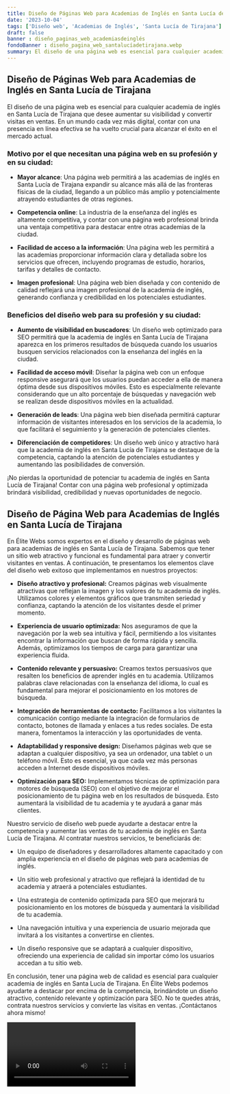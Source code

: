 ```yaml
---
title: Diseño de Páginas Web para Academias de Inglés en Santa Lucía de Tirajana
date: '2023-10-04'
tags: ['Diseño web', 'Academias de Inglés', 'Santa Lucía de Tirajana']
draft: false
banner : diseño_paginas_web_academiasdeinglés
fondoBanner : diseño_pagina_web_santalucíadetirajana.webp
summary: El diseño de una página web es esencial para cualquier academia de inglés en Santa Lucía de Tirajana que desee aumentar su visibilidad y convertir visitas en ventas. En un mundo cada vez más digital, contar con una presencia en línea efectiva se ha vuelto crucial para alcanzar el éxito en el mercado actual.
---
```


## Diseño de Páginas Web para Academias de Inglés en Santa Lucía de Tirajana

El diseño de una página web es esencial para cualquier academia de inglés en Santa Lucía de Tirajana que desee aumentar su visibilidad y convertir visitas en ventas. En un mundo cada vez más digital, contar con una presencia en línea efectiva se ha vuelto crucial para alcanzar el éxito en el mercado actual.

### Motivo por el que necesitan una página web en su profesión y en su ciudad:

- **Mayor alcance**: Una página web permitirá a las academias de inglés en Santa Lucía de Tirajana expandir su alcance más allá de las fronteras físicas de la ciudad, llegando a un público más amplio y potencialmente atrayendo estudiantes de otras regiones.

- **Competencia online**: La industria de la enseñanza del inglés es altamente competitiva, y contar con una página web profesional brinda una ventaja competitiva para destacar entre otras academias de la ciudad. 

- **Facilidad de acceso a la información**: Una página web les permitirá a las academias proporcionar información clara y detallada sobre los servicios que ofrecen, incluyendo programas de estudio, horarios, tarifas y detalles de contacto.

- **Imagen profesional**: Una página web bien diseñada y con contenido de calidad reflejará una imagen profesional de la academia de inglés, generando confianza y credibilidad en los potenciales estudiantes.

### Beneficios del diseño web para su profesión y su ciudad:

- **Aumento de visibilidad en buscadores**: Un diseño web optimizado para SEO permitirá que la academia de inglés en Santa Lucía de Tirajana aparezca en los primeros resultados de búsqueda cuando los usuarios busquen servicios relacionados con la enseñanza del inglés en la ciudad.

- **Facilidad de acceso móvil**: Diseñar la página web con un enfoque responsive asegurará que los usuarios puedan acceder a ella de manera óptima desde sus dispositivos móviles. Esto es especialmente relevante considerando que un alto porcentaje de búsquedas y navegación web se realizan desde dispositivos móviles en la actualidad.

- **Generación de leads**: Una página web bien diseñada permitirá capturar información de visitantes interesados en los servicios de la academia, lo que facilitará el seguimiento y la generación de potenciales clientes.

- **Diferenciación de competidores**: Un diseño web único y atractivo hará que la academia de inglés en Santa Lucía de Tirajana se destaque de la competencia, captando la atención de potenciales estudiantes y aumentando las posibilidades de conversión.

¡No pierdas la oportunidad de potenciar tu academia de inglés en Santa Lucía de Tirajana! Contar con una página web profesional y optimizada brindará visibilidad, credibilidad y nuevas oportunidades de negocio.

<GifSeo />

<Cta />

## Diseño de Página Web para Academias de Inglés en Santa Lucía de Tirajana

En Élite Webs somos expertos en el diseño y desarrollo de páginas web para academias de inglés en Santa Lucía de Tirajana. Sabemos que tener un sitio web atractivo y funcional es fundamental para atraer y convertir visitantes en ventas. A continuación, te presentamos los elementos clave del diseño web exitoso que implementamos en nuestros proyectos:

- **Diseño atractivo y profesional:** Creamos páginas web visualmente atractivas que reflejan la imagen y los valores de tu academia de inglés. Utilizamos colores y elementos gráficos que transmiten seriedad y confianza, captando la atención de los visitantes desde el primer momento.

- **Experiencia de usuario optimizada:** Nos aseguramos de que la navegación por la web sea intuitiva y fácil, permitiendo a los visitantes encontrar la información que buscan de forma rápida y sencilla. Además, optimizamos los tiempos de carga para garantizar una experiencia fluida.

- **Contenido relevante y persuasivo:** Creamos textos persuasivos que resalten los beneficios de aprender inglés en tu academia. Utilizamos palabras clave relacionadas con la enseñanza del idioma, lo cual es fundamental para mejorar el posicionamiento en los motores de búsqueda.

- **Integración de herramientas de contacto:** Facilitamos a los visitantes la comunicación contigo mediante la integración de formularios de contacto, botones de llamada y enlaces a tus redes sociales. De esta manera, fomentamos la interacción y las oportunidades de venta.

- **Adaptabilidad y responsive design:** Diseñamos páginas web que se adaptan a cualquier dispositivo, ya sea un ordenador, una tablet o un teléfono móvil. Esto es esencial, ya que cada vez más personas acceden a Internet desde dispositivos móviles.

- **Optimización para SEO:** Implementamos técnicas de optimización para motores de búsqueda (SEO) con el objetivo de mejorar el posicionamiento de tu página web en los resultados de búsqueda. Esto aumentará la visibilidad de tu academia y te ayudará a ganar más clientes.

Nuestro servicio de diseño web puede ayudarte a destacar entre la competencia y aumentar las ventas de tu academia de inglés en Santa Lucía de Tirajana. Al contratar nuestros servicios, te beneficiarás de:

- Un equipo de diseñadores y desarrolladores altamente capacitado y con amplia experiencia en el diseño de páginas web para academias de inglés.

- Un sitio web profesional y atractivo que reflejará la identidad de tu academia y atraerá a potenciales estudiantes.

- Una estrategia de contenido optimizada para SEO que mejorará tu posicionamiento en los motores de búsqueda y aumentará la visibilidad de tu academia.

- Una navegación intuitiva y una experiencia de usuario mejorada que invitará a los visitantes a convertirse en clientes.

- Un diseño responsive que se adaptará a cualquier dispositivo, ofreciendo una experiencia de calidad sin importar cómo los usuarios accedan a tu sitio web.

En conclusión, tener una página web de calidad es esencial para cualquier academia de inglés en Santa Lucía de Tirajana. En Élite Webs podemos ayudarte a destacar por encima de la competencia, brindándote un diseño atractivo, contenido relevante y optimización para SEO. No te quedes atrás, contrata nuestros servicios y convierte las visitas en ventas. ¡Contáctanos ahora mismo!

<Video />

<CtaBot job='Academias de Inglés' city='Santa Lucía de Tirajana'/>

<Gmaps query='Santa Lucía de Tirajana+españa+maps' />